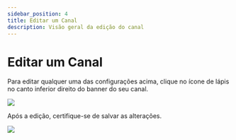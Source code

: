 ---
sidebar_position: 4
title: Editar um Canal
description: Visão geral da edição do canal
---

# Editar um Canal

Para editar qualquer uma das configurações acima, clique no ícone de lápis no canto inferior direito do banner do seu canal.

![](https://i.imgur.com/ogPLyIt.png)

Após a edição, certifique-se de salvar as alterações.

![](https://i.imgur.com/ZISLVpY.png)
